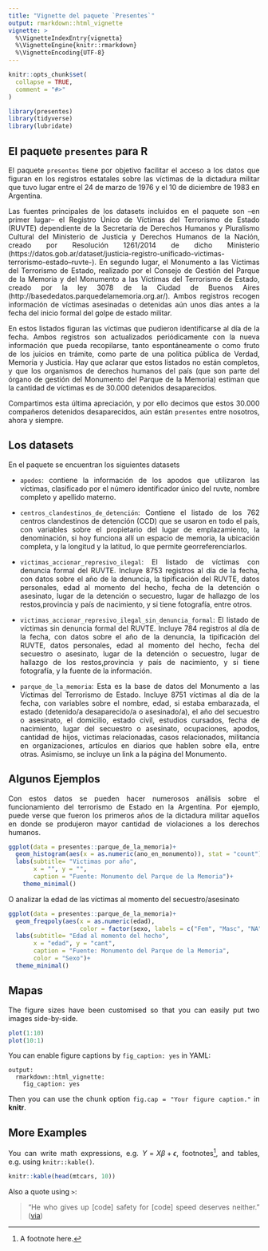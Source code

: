 ```yaml
---
title: "Vignette del paquete `Presentes`"
output: rmarkdown::html_vignette
vignette: >
  %\VignetteIndexEntry{vignetta}
  %\VignetteEngine{knitr::rmarkdown}
  %\VignetteEncoding{UTF-8}
---
```


```r
knitr::opts_chunk$set(
  collapse = TRUE,
  comment = "#>"
)
```

```r
library(presentes)
library(tidyverse)
library(lubridate)
```
<style>
body {
text-align: justify}
</style>

## El paquete `presentes` para R

El paquete `presentes` tiene por objetivo facilitar el acceso a los datos que figuran en los registros estatales sobre las víctimas de la dictadura militar que tuvo lugar entre el 24 de marzo de 1976 y el 10 de diciembre de 1983 en Argentina. 

Las fuentes principales de los datasets incluidos en el paquete son --en primer lugar-- el Registro Único de Víctimas del Terrorismo de Estado (RUVTE) dependiente de la Secretaría de Derechos Humanos y Pluralismo Cultural del Ministerio de Justicia y Derechos Humanos de la Nación, creado por Resolución 1261/2014 de dicho Ministerio (https://datos.gob.ar/dataset/justicia-registro-unificado-victimas-terrorismo-estado--ruvte-). En segundo lugar, el Monumento a las Víctimas del Terrorismo de Estado, realizado por el Consejo de Gestión del Parque de la Memoria y del Monumento a las Víctimas del Terrorismo de Estado, creado por la ley 3078 de la Ciudad de Buenos Aires (http://basededatos.parquedelamemoria.org.ar/). Ambos registros recogen información de víctimas asesinadas o detenidas aún unos días antes a la fecha del inicio formal del golpe de estado militar. 

En estos listados figuran las víctimas que pudieron identificarse al día de la fecha. Ambos registros son actualizados periódicamente con la nueva información que pueda recopilarse, tanto espontáneamente o como fruto de los juicios en trámite, como parte de una política pública de Verdad, Memoria y Justicia. Hay que aclarar que estos listados no están completos, y que los organismos de derechos humanos del país (que son parte del órgano de gestión del Monumento del Parque de la Memoria) estiman que la cantidad de víctimas es de 30.000 detenidos desaparecidos. 

Compartimos esta última apreciación, y por ello decimos que estos 30.000 compañeros detenidos desaparecidos, aún están `presentes` entre nosotros, ahora y siempre.


## Los datasets

En el paquete se encuentran los siguientes datasets

- `apodos`: contiene la información de los apodos que utilizaron las víctimas, clasificado por el número identificador único del ruvte, nombre completo y apellido materno.

- `centros_clandestinos_de_detención`: Contiene el listado de los 762 centros clandestinos de detención (CCD) que se usaron en todo el país, con variables sobre el propietario del lugar de emplazamiento, la denominación, si hoy funciona allí un espacio de memoria, la ubicación completa, y la longitud y la latitud, lo que permite georreferenciarlos.

- `victimas_accionar_represivo_ilegal`: El listado de víctimas con denuncia formal del RUVTE. Incluye 8753 registros al día de la fecha, con datos sobre el año de la denuncia, la tipificación del RUVTE, datos personales, edad al momento del hecho, fecha de la detención o asesinato, lugar de la detención o secuestro, lugar de hallazgo de los restos,provincia y país de nacimiento, y si tiene fotografía, entre otros.

- `victimas_accionar_represivo_ilegal_sin_denuncia_formal`: El listado de víctimas sin denuncia formal del RUVTE. Incluye 784 registros al día de la fecha, con datos sobre el año de la denuncia, la tipificación del RUVTE, datos personales, edad al momento del hecho, fecha del secuestro o asesinato, lugar de la detención o secuestro, lugar de hallazgo de los restos,provincia y país de nacimiento, y si tiene fotografía, y la fuente de la información.

- `parque_de_la_memoria`: Esta es la base de datos del Monumento a las Víctimas del Terrorismo de Estado. Incluye 8751 víctimas al día de la fecha, con variables sobre el nombre, edad, si estaba embarazada, el estado (detenido/a desaparecido/a o asesinado/a), el año del secuestro o asesinato, el domicilio, estado civil, estudios cursados, fecha de nacimiento, lugar del secuestro o asesinato, ocupaciones, apodos, cantidad de hijos, victimas relacionadas, casos relacionados, militancia en organizaciones, artículos en diarios que hablen sobre ella, entre otras. Asimismo, se incluye un link a la página del Monumento.

## Algunos Ejemplos

Con estos datos se pueden hacer numerosos análisis sobre el funcionamiento del terrorismo de Estado en la Argentina. Por ejemplo, puede verse que fueron los primeros años de la dictadura militar aquellos en donde se produjeron mayor cantidad de violaciones a los derechos humanos.

```r
ggplot(data = presentes::parque_de_la_memoria)+
  geom_histogram(aes(x = as.numeric(ano_en_monumento)), stat = "count")+
  labs(subtitle= "Victimas por año",
       x = "", y = "",
       caption = "Fuente: Monumento del Parque de la Memoria")+
    theme_minimal()

```

O analizar la edad de las víctimas al momento del secuestro/asesinato
```r
ggplot(data = presentes::parque_de_la_memoria)+
  geom_freqpoly(aes(x = as.numeric(edad), 
                    color = factor(sexo, labels = c("Fem", "Masc", "NA"))), stat = "count", size = 1)+
  labs(subtitle= "Edad al momento del hecho",
       x = "edad", y = "cant",
       caption = "Fuente: Monumento del Parque de la Memoria",
       color = "Sexo")+
  theme_minimal()
```


## Mapas

The figure sizes have been customised so that you can easily put two images side-by-side. 

```r
plot(1:10)
plot(10:1)
```

You can enable figure captions by `fig_caption: yes` in YAML:

    output:
      rmarkdown::html_vignette:
        fig_caption: yes

Then you can use the chunk option `fig.cap = "Your figure caption."` in **knitr**.

## More Examples

You can write math expressions, e.g. $Y = X\beta + \epsilon$, footnotes^[A footnote here.], and tables, e.g. using `knitr::kable()`.

```r
knitr::kable(head(mtcars, 10))
```

Also a quote using `>`:

> "He who gives up [code] safety for [code] speed deserves neither."
([via](https://twitter.com/hadleywickham/status/504368538874703872))
